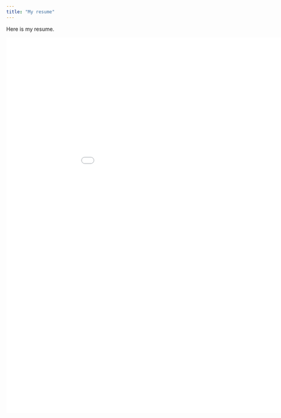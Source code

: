 ```yaml
---
title: "My resume"
---
```


Here is my resume.

![](Jason Rappazzo Resume.pdf){width=1000px height=1000px}